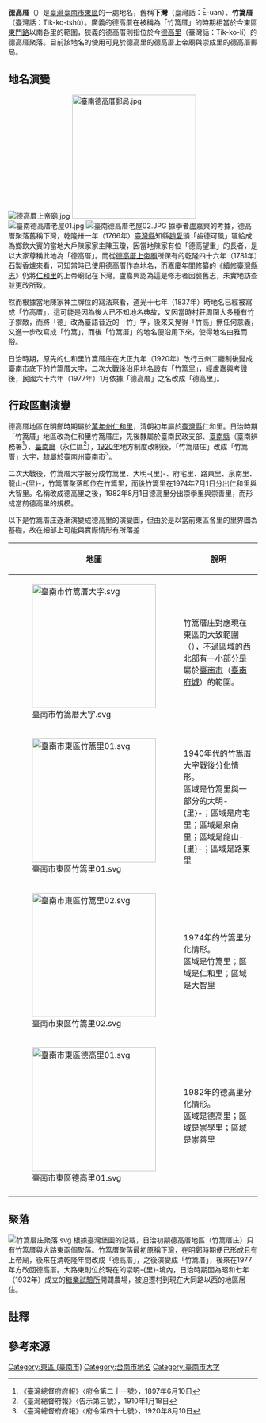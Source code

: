 {{NoteTA
|1=zh:庄;zh-hant:庄}}
{{Infobox Hokkien name
| title                =德高厝
| image                =仁和里地圖.svg
| image_size           =200px
| caption              =仁和里地圖（參考臺灣堡圖繪製；紅色虛線為堡里界線，黃色虛線為街庄界線）<br/>{{colorbox|#5aa02c|border=none}}區域即是竹篙厝庄
|
| context              =
|
| hanji                =德高厝
| poj                  =Tek-ko-chhù
| hanlo                =
| tl                   =Tik-ko-tshù
| bp                   =
| hokkienipa           =
|
| othername1           =舊稱
| hanji1               =竹篙厝
| poj1                 =Tek-ko-chhù
| hanlo1               =
| tl1                  =Tik-ko-tshù
| bp1                  =
| hokkienipa1          =
|
| othername2           =舊稱
| hanji2               =下灣
| poj2                 =Ē-oan
| hanlo2               =
| tl2                  =Ē-uan
| bp2                  =
| hokkienipa2          =
}}
'''德高厝'''（{{lang-nan-tw|Tik-ko-tshù}}）是[[臺灣|臺灣]][[臺南市|臺南市]][[東區_(臺南市)|東區]]的一處地名，舊稱'''下灣'''（臺灣話：Ē-uan）、'''竹篙厝'''（臺灣話：Tik-ko-tshù）{{r|地}}。廣義的德高厝在被稱為「竹篙厝」的時期相當於今東區[[東門路_(臺南市)|東門路]]以南各里的範圍{{NoteTag|1=日治時期的竹篙厝庄、竹篙厝大字，後來變成竹篙厝段。}}，狹義的德高厝則指位於今[[德高里_(臺南市)|德高里]]（臺灣話：Tik-ko-lí）的德高厝聚落{{r|地}}。目前該地名的使用可見於德高里的德高厝上帝廟與崇成里的德高厝郵局。

== 地名演變 ==
[[File:德高厝上帝廟.jpg|thumb]]
[[File:臺南德高厝郵局.jpg|250px]]
[[File:臺南德高厝老屋01.jpg|thumb]]
[[File:臺南德高厝老屋02.JPG|thumb]]
據學者盧嘉興的考據，德高厝聚落舊稱下灣{{NoteTag|1=盧嘉興〈由竹篙里仁和宮探討舊籍所記仁和里下灣之上帝廟〉一文指出，舊有方-{志}-所記載位在[[仁和里_(堡里)|仁和里]]下灣的上帝廟，應該就是今天的[[德高厝上帝廟|德高厝上帝廟]]，是以可知德高厝舊稱下灣{{r|盧}}。}}，乾隆卅一年（1766年）[[臺灣縣_(1684年-1887年)|臺灣縣]]知縣[[趙愛|趙愛]]頒「齒德可風」匾給成為鄉飲大賓的當地大戶陳家家主陳玉瓊{{NoteTag|1=陳玉瓊（1708年2月10日－1782年2月24日），名「寧」，是陳家開基祖陳元享三子{{r|盧}}。}}，因當地陳家有位「德高望重」的長者，是以大家尊稱此地為「德高厝」{{r|盧}}。而從[[德高厝上帝廟|德高厝上帝廟]]所保有的乾隆四十六年（1781年）石製香爐來看，可知當時已使用德高厝作為地名，而嘉慶年間修纂的《[[續修臺灣縣志|續修臺灣縣志]]》仍將[[仁和里_(堡里)|仁和里]]的上帝廟記在下灣，盧嘉興認為這是修志者因襲舊志，未實地訪查並更改所致{{r|盧}}。

然而根據當地陳家神主牌位的寫法來看，道光十七年（1837年）時地名已經被寫成「竹高厝」，這可能是因為後人已不知地名典故，又因當時村莊周圍大多種有竹子禦敵，而將「德」改為臺語音近的「竹」字，後來又覺得「竹高」無任何意義，又進一步改寫成「竹篙」，而後「竹篙厝」的地名便沿用下來，使得地名由雅而俗{{r|盧}}。

日治時期，原先的仁和里竹篙厝庄在大正九年（1920年）改行五州二廳制後變成[[臺南市_(州轄市)|臺南市]]底下的竹篙厝[[大字|大字]]，二次大戰後沿用地名設有「竹篙里」，經盧嘉興考證後，民國六十六年（1977年）1月依據「德高厝」之名改成「德高里」{{r|地}}{{r|東}}。

== 行政區劃演變 ==
德高厝地區在明鄭時期屬於[[萬年州|萬年州]][[仁和里_(堡里)|仁和里]]，清朝初年屬於[[臺灣縣_(1684年-1887年)|臺灣縣]]仁和里{{r|地}}。日治時期「竹篙厝」地區改為仁和里竹篙厝庄，先後隸屬於臺南民政支部、[[臺南縣_(日治時期)|臺南縣]]（臺南辨務署<ref> 《臺灣總督府府報》〈府令第二十一號〉，1897年6月10日</ref>）、[[臺南廳|臺南廳]]（永仁區{{NoteTag|1=區長役場最初即設於竹篙厝庄<ref name="告"/>，後來在1911年6月7日改到永康下里後甲庄<ref> 《臺灣總督府府報》〈告示第九十號〉，1911年6月7日</ref>。}}<ref name="告">《臺灣總督府報》〈告示第三號〉，1910年1月18日</ref>），[[1920年臺灣|1920年]]地方制度改制後，「竹篙厝庄」改成「竹篙厝」[[大字|大字]]，隸屬於[[臺南州|臺南州]][[臺南市_(州轄市)|臺南市]]<ref>《臺灣總督府府報》〈府令第四十七號〉，1920年8月10日</ref>{{r|地}}。

二次大戰後，竹篙厝大字被分成竹篙里、大明-{里}-、府宅里、路東里、泉南里、龍山-{里}-，竹篙厝聚落即位在竹篙里{{r|地}}，而後竹篙里在1974年7月1日分出仁和里{{r|仁}}與大智里{{r|大}}。名稱改成德高里之後，1982年8月1日德高里分出崇學里{{r|學}}與崇善里{{r|善}}，而形成當前德高里的規模{{r|地}}。

以下是竹篙厝庄逐漸演變成德高里的演變圖，但由於是以當前東區各里的里界圖為基礎，故在細部上可能與實際情形有所落差：

{|class=wikitable
|-
!width=250px|地圖!!width=300px|說明
|-
|[[File:臺南市竹篙厝大字.svg|250px]]
|竹篙厝庄對應現在東區的大致範圍（{{colorbox|#5aa02c|border=none}}），不過{{colorbox|#5aa02c|border=none}}區域的西北部有一小部分是屬於[[臺南市_(堡里)|臺南市]]（[[臺灣府城|臺南府城]]）的範圍。
|-
|[[File:臺南市東區竹篙里01.svg|250px]]
|1940年代的竹篙厝大字戰後分化情形。<br/>
{{colorbox|#5aa02c|border=none}}區域是竹篙里與一部分的大明-{里}-{{NoteTag|1=「大明-{里}-」位於西南部，現已裁撤，1940年代的區域為今天東智里成功一街（台糖圍牆旁）以西的部分再加上南區大恩里，1967年6月台一線以西的部分改歸大林里所轄，1970年代大明-{里}-併入大智里{{r|地}}{{r|恩}}。}}；{{colorbox|#7f0000|border=none}}區域是府宅里{{NoteTag|1=該色塊區域嚴格來說是現在的大同里，大同里從北到南由昔日的川東里、府宅里、大興里所組成，而大興里1940年代還是路東里的一部分{{r|地}}。}}；{{colorbox|#0094ff|border=none}}區域是泉南里{{NoteTag|1=該色塊區域嚴格來說是現在的泉南里，是由當時的泉南里與舊廓里、安內里（部分）所組成{{r|地}}。}}；{{colorbox|#ff6a00|border=none}}區域是龍山-{里}-{{NoteTag|1=該色塊區域嚴格來說是1950年代的龍山-{里}-，是由當時的龍山-{里}-與安外里（部分）、安內里（部分）所組成{{r|地}}。}}；{{colorbox|#ffd800|border=none}}區域是路東里
|-
|[[File:臺南市東區竹篙里02.svg|250px]]
|1974年的竹篙里分化情形。<br/>
{{colorbox|#5aa02c|border=none}}區域是竹篙里；{{colorbox|#ff0000|border=none}}區域是仁和里；{{colorbox|#800080|border=none}}區域是大智里
|-
|[[File:臺南市東區德高里01.svg|250px]]
|1982年的德高里分化情形。<br/>
{{colorbox|#5aa02c|border=none}}區域是德高里；{{colorbox|#d45500|border=none}}區域是崇學里；{{colorbox|#d4aa00|border=none}}區域是崇善里
|-
|}

== 聚落 ==
[[File:竹篙厝庄聚落.svg|thumb]]
根據臺灣堡圖的記載，日治初期德高厝地區（竹篙厝庄）只有竹篙厝與大路東兩個聚落。竹篙厝聚落最初原稱下灣，在明鄭時期便已形成且有上帝廟，後來在清乾隆年間改成「德高厝」，之後演變成「竹篙厝」，後來在1977年方改回德高厝{{r|地}}{{r|東}}。大路東則位於現在的崇明-{里}-境內，日治時期因為昭和七年（1932年）成立的[[臺灣糖業試驗所|糖業試驗所]]開闢農場，被迫遷村到現在大同路以西的地區居住{{r|地}}。

== 註釋 ==
{{NoteFoot}}

== 參考來源 ==
{{reflist|refs=
<ref name="地">{{cite book | language = zh-tw | publisher = 臺灣省文獻委員會 | title =《臺灣地名辭書·卷廿一 臺南市》 | author =臺灣省文獻委員會採集組  | isbn =957-02-3370-2 |pages= 頁291、293、300－303、325、330、331|date=1996年5月}}</ref>
<ref name="盧">{{cite journal|author=盧嘉興 |title=〈由竹篙里仁和宮探討舊籍所記仁和里下灣之上帝廟〉 |journal=《臺南文化》 |issue=新1期 |publisher=臺南市政府 |date=1976-06-03 |pages=頁61－76}}</ref>
<ref name="東">{{cite web |url=http://www.tneast.gov.tw/village_1a.php?id=%BCw%B0%AA%A8%BD |title=各里簡介——德高里 |publisher=臺南市東區區公所 |accessdate=2014-11-21 }}{{Dead link|date=2020年5月 |bot=InternetArchiveBot |fix-attempted=yes }}</ref>
<ref name="仁">{{cite web |url=http://www.tneast.gov.tw/village_1a.php?id=%A4%AF%A9M%A8%BD |title=各里簡介——仁和里 |publisher=臺南市東區區公所 |accessdate=2014-11-21 }}{{Dead link|date=2020年5月 |bot=InternetArchiveBot |fix-attempted=yes }}</ref>
<ref name="大">{{cite web |url=http://www.tneast.gov.tw/village_1a.php?id=%A4j%B4%BC%A8%BD |title=各里簡介——大智里 |publisher=臺南市東區區公所 |accessdate=2014-11-21 }}{{Dead link|date=2020年5月 |bot=InternetArchiveBot |fix-attempted=yes }}</ref>
<ref name="學">{{cite web |url=http://www.tneast.gov.tw/village_1a.php?id=%B1R%BE%C7%A8%BD |title=各里簡介——崇學里 |publisher=臺南市東區區公所 |accessdate=2014-11-21 }}{{Dead link|date=2020年5月 |bot=InternetArchiveBot |fix-attempted=yes }}</ref>
<ref name="善">{{cite web |url=http://www.tneast.gov.tw/village_1a.php?id=%A4j%B4%BC%A8%BD |title=各里簡介——崇善里 |publisher=臺南市東區區公所 |accessdate=2014-11-21 }}{{Dead link|date=2020年5月 |bot=InternetArchiveBot |fix-attempted=yes }}</ref>
<ref name="恩">{{cite web |url=http://www.tnsouth.gov.tw/main.php?mode=village&act=village1&id=%E5%A4%A7%E6%81%A9%E9%87%8C |title=鄰里資訊‧各里簡介——大恩里 |publisher=臺南市南區區公所 |accessdate=2014-11-25 }}{{Dead link|date=2020年2月 |bot=InternetArchiveBot |fix-attempted=yes }}</ref>
}}

{{臺南市舊町名}}

[[Category:東區_(臺南市)|Category:東區 (臺南市)]]
[[Category:台南市地名|Category:台南市地名]]
[[Category:臺南市大字|Category:臺南市大字]]